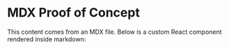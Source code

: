 
# MDX Proof of Concept

This content comes from an MDX file. Below is a custom React component rendered inside markdown:

<Chart />
